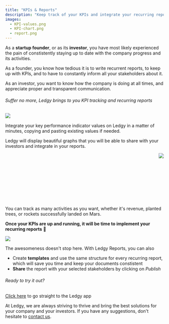 ```yaml
---
title: "KPIs & Reports"
description: "Keep track of your KPIs and integrate your recurring reports on Ledgy"
images:
  - KPI-values.png
  - KPI-chart.png
  - report.png
---
```


As a **startup founder**, or as its **investor**, you have most likely experienced the pain of constistently staying up to date with the company progress and its activities.

As a founder, you know how tedious it is to write recurrent reports, to keep up with KPIs, and to have to constantly inform all your stakeholders about it.

As an investor, you want to know how the company is doing at all times, and appreciate proper and transparent communication.

###### Suffer no more, Ledgy brings to you KPI tracking and recurring reports

<Img src="KPI-values.png" align="left" size="300"/>

<br />

Integrate your key performance indicator values on Ledgy in a matter of minutes, copying and pasting existing values if needed.

Ledgy will display beautiful graphs that you will be able to share with your investors and integrate in your reports.

<Img src="KPI-chart.png" align="right" size="500"/>

<br />
&nbsp;
<br />
&nbsp;
<br />
&nbsp;
<br />
&nbsp;
<br />
&nbsp;
<br />
&nbsp;
<br />
&nbsp;
<br />
&nbsp;

You can track as many activities as you want, whether it's revenue, planted trees, or rockets successfully landed on Mars.

**Once your KPIs are up and running, it will be time to implement your recurring reports** 🚀


<Img src="report.png" />

The awesomeness doesn't stop here. With Ledgy Reports, you can also
* Create **templates** and use the same structure for every recurring report, which will save you time and keep your documents constistent
* **Share** the report with your selected stakeholders by clicking on *Publish*

###### Ready to try it out?

[Click here](https://app.ledgy.com) to go straight to the Ledgy app


At Ledgy, we are always striving to thrive and bring the best solutions for your company and your investors. If you have any suggestions, don't hesitate to ​[contact us​](mailto:contact@ledgy.com).